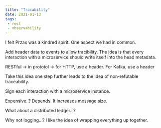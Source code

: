 ```yaml
---
title: "Tracability"
date: 2021-01-13
tags:
 - rest
 - observability
---
```


I felt Przax was a kindred spirit. One aspect we had in common.

Add header data to events to allow tracibility. The idea is that every interaction with a microservice should write
itself into the head metadata.

RESTful -> in prototol -> for HTTP, use a header. For Kafka, use a header

Take this idea one step further leads to the idea of non-refutable traceability.

Sign each interaction with a microservice instance.

Expensive..? Depends. It increases message size.

What about a distributed ledger...?

Why not logging...? I like the idea of wrapping everything up together.